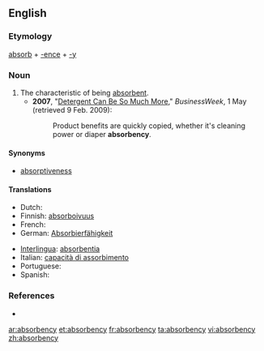 ==English==

===Etymology===
[[absorb]] + [[-ence]] + [[-y]]

===Noun===
{{en-noun|absorbencies}}

# The characteristic of being [[absorbent]].
#*'''2007''',  "[http://www.businessweek.com/magazine/content/06_18/b3982087.htm?chan=innovation_branding_top+stories Detergent Can Be So Much More]," ''BusinessWeek'', 1 May (retrieved 9 Feb. 2009):
#*:Product benefits are quickly copied, whether it's cleaning power or diaper '''absorbency'''.

====Synonyms====
* [[absorptiveness]]

====Translations====
{{trans-top|absorbency}}
* Dutch: {{t+|nl|absorptie|f}}
* Finnish: [[absorboivuus]]
* French: {{t+|fr|absorbance|f}}
* German: [[Absorbierfähigkeit]] {{f}}
{{trans-mid}}
* [[Interlingua]]: [[absorbentia]]
* Italian: [[capacità di assorbimento]]
* Portuguese: {{t-|pt|absorbency}}
* Spanish: {{t+|es|absorbencia}}
{{trans-bottom}}

===References===
* {{R:Webster 1913}}

[[ar:absorbency]]
[[et:absorbency]]
[[fr:absorbency]]
[[ta:absorbency]]
[[vi:absorbency]]
[[zh:absorbency]]